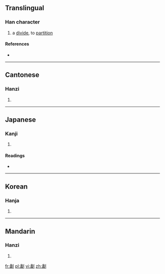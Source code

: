 ==Translingual==

===Han character===
{{Han char|rn=18|rad=刀|as=21|sn=23|four=2210<sub>0</sub>|canj=女戈中弓 (VILN)|ids=⿰[[蠡]][[⺉]]}}

# a [[divide]], to [[partition]]

====References====
* {{Han ref|kx=0145.460|dkj=02283|dj=0327.280|hdz=10363.110|uh=5299|ud=21145|bh=F7D1|bd=63441}}

----

==Cantonese==

===Hanzi===
{{yue-hanzi|jyut=|y=lei5}}

# {{defn|lang=yue|sort=刀21}}

----

==Japanese==

===Kanji===
{{ja-kanji|grade=|rs=刀21}}

# {{defn|lang=ja|sort=刀21}}

====Readings====
* {{ja-readings|on=[[り]] (ri), [[れい]] (rei), [[らい]] (rai)|kun=[[とく]] (toku), [[わける]] (wakeru), [[わる]] (waru)}}

----

==Korean==

===Hanja===
{{ko-hanja|hangeul=[[리]], [[례]]|rv=ri, rye|mr=ri, rye}}

# {{defn|lang=ko|sort=刀21}}

----

==Mandarin==

===Hanzi===
{{cmn-hanzi|pin=[[lí]] ([[li2]])|wg=li<sup>2</sup>}}

# {{defn|lang=cmn|sort=刀21}}

[[fr:劙]]
[[pl:劙]]
[[vi:劙]]
[[zh:劙]]